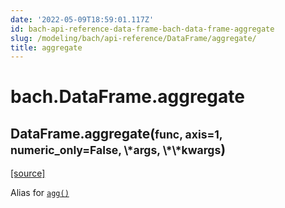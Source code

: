 ```yaml
---
date: '2022-05-09T18:59:01.117Z'
id: bach-api-reference-data-frame-bach-data-frame-aggregate
slug: /modeling/bach/api-reference/DataFrame/aggregate/
title: aggregate
---
```


# bach.DataFrame.aggregate

<div className="method">

<h2 className="signature-method"><span className="additional-name">DataFrame.</span><span className="name">aggregate(</span><small className="parameter-list"><span className="parameter" id="func">func</span>, <span className="parameter" id="axis">axis=1</span>, <span className="parameter" id="numeric_only">numeric_only=False</span>, <span className="parameter" id="*">\*args</span>, <span className="parameter" id="**">\*\*kwargs</span></small>)</h2>


&#8203;<span className="view-source">[[source]](https://github.com/objectiv/objectiv-analytics/blob/main/bach/bach/dataframe.py)</span>

<div className="content">

Alias for [`agg()`](/modeling/bach/api-reference/DataFrame/bach.DataFrame.agg.mdx)


</div>


</div>
